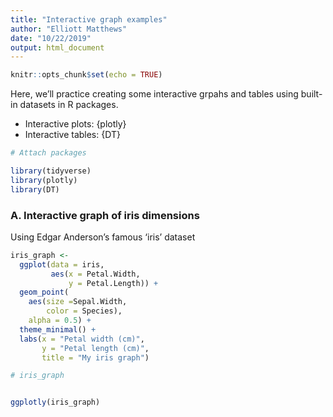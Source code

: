 ```yaml
---
title: "Interactive graph examples"
author: "Elliott Matthews"
date: "10/22/2019"
output: html_document
---
```


```r
knitr::opts_chunk$set(echo = TRUE)
```

Here, we'll practice creating some interactive grpahs and tables using built-in datasets in R packages.

- Interactive plots: {plotly}
- Interactive tables: {DT}

```r
# Attach packages

library(tidyverse)
library(plotly)
library(DT)

```

### A. Interactive graph of iris dimensions

Using Edgar Anderson's famous 'iris' dataset

```r

iris_graph <- 
  ggplot(data = iris, 
         aes(x = Petal.Width,
             y = Petal.Length)) +
  geom_point(
    aes(size =Sepal.Width,
        color = Species),
    alpha = 0.5) +
  theme_minimal() +
  labs(x = "Petal width (cm)",
       y = "Petal length (cm)",
       title = "My iris graph")

# iris_graph


ggplotly(iris_graph)  
  
```



